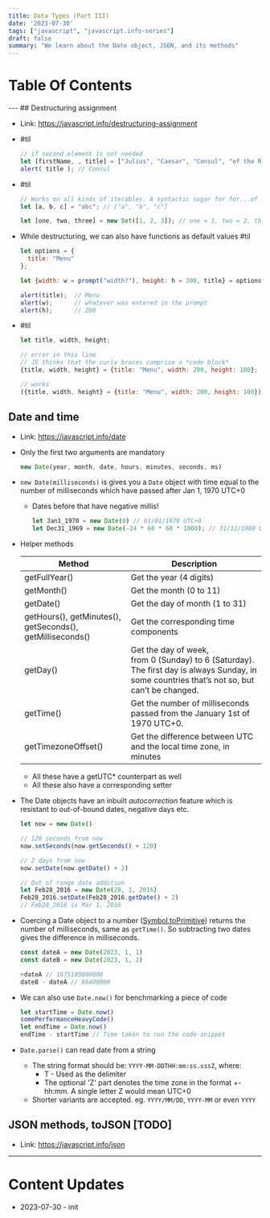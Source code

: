 ```yaml
---
title: Data Types (Part III)
date: '2023-07-30'
tags: ["javascript", "javascript.info-series"]
draft: false
summary: "We learn about the Date object, JSON, and its methods"
---
```

# Table Of Contents
<TOCInline toc={props.toc} exclude="Table Of Contents"/>
---
## Destructuring assignment

- Link: https://javascript.info/destructuring-assignment
- #til
    
    ```jsx
    // if second element is not needed
    let [firstName, , title] = ["Julius", "Caesar", "Consul", "of the Roman Republic"];
    alert( title ); // Consul
    ```
    
- #til
    
    ```jsx
    // Works on all kinds of iterables. A syntactic sugar for for...of if you may
    let [a, b, c] = "abc"; // ["a", "b", "c"]
    
    let [one, two, three] = new Set([1, 2, 3]); // one = 1, two = 2, three = 3
    ```
    
- While destructuring, we can also have functions as default values #til
    
    ```jsx
    let options = {
      title: "Menu"
    };
    
    let {width: w = prompt("width?"), height: h = 200, title} = options;
    
    alert(title);  // Menu
    alert(w);      // whatever was entered in the prompt
    alert(h);      // 200
    ```
    
- #til
    
    ```jsx
    let title, width, height;
    
    // error in this line
    // JS thinks that the curly braces comprise a *code block*
    {title, width, height} = {title: "Menu", width: 200, height: 100};
    
    // works
    ({title, width, height} = {title: "Menu", width: 200, height: 100});
    ```
    

## Date and time

- Link: https://javascript.info/date
- Only the first two arguments are mandatory
    
    ```jsx
    new Date(year, month, date, hours, minutes, seconds, ms)
    ```
    
- `new Date(milliseconds)` is gives you a `Date` object with time equal to the number of milliseconds which have passed after Jan 1, 1970 UTC+0
    - Dates before that have negative millis!
        
        ```jsx
        let Jan1_1970 = new Date(0) // 01/01/1970 UTC+0
        let Dec31_1969 = new Date(-24 * 60 * 60 * 1000); // 31/12/1969 UTC+0
        ```
        
- Helper methods
    
    | Method                                                    | Description                                                                                                                                  |
    | --------------------------------------------------------- | -------------------------------------------------------------------------------------------------------------------------------------------- |
    | getFullYear()                                             | Get the year (4 digits)                                                                                                                      |
    | getMonth()                                                | Get the month (0 to 11)                                                                                                                      |
    | getDate()                                                 | Get the day of month (1 to 31)                                                                                                               |
    | getHours(), getMinutes(), getSeconds(), getMilliseconds() | Get the corresponding time components                                                                                                        |
    | getDay()                                                  | Get the day of week, from 0 (Sunday) to 6 (Saturday). The first day is always Sunday, in some countries that’s not so, but can’t be changed. |
    | getTime()                                                 | Get the number of milliseconds passed from the January 1st of 1970 UTC+0.                                                                    |
    | getTimezoneOffset()                                       | Get the difference between UTC and the local time zone, in minutes                                                                           |
    - All these have a getUTC* counterpart as well
    - All these also have a corresponding setter
- The Date objects have an inbuilt *autocorrection* feature which is resistant to out-of-bound dates, negative days etc.
    
    ```jsx
    let now = new Date()
    
    // 120 seconds from now
    now.setSeconds(now.getSeconds() + 120)
    
    // 2 days from now
    now.setDate(now.getDate() + 2)
    
    // Out of range date addition
    let Feb28_2016 = new Date(28, 1, 2016)
    Feb28_2016.setDate(Feb28_2016.getDate() + 2)
    // Feb28_2016 is Mar 1, 2016
    ```
    
- Coercing a Date object to a number (<a href="/blog/dev/javascript.info-notes/objects-basics#object-to-primitive-conversion">Symbol.toPrimitive</a>) returns the number of milliseconds, same as `getTime()`. So subtracting two dates gives the difference in milliseconds.
    
    ```jsx
    const dateA = new Date(2023, 1, 1)
    const dateB = new Date(2023, 1, 2)
    
    +dateA // 1675189800000
    dateB - dateA // 86400000
    ```
    
- We can also use `Date.now()` for benchmarking a piece of code
    
    ```jsx
    let startTime = Date.now()
    somePerformanceHeavyCode()
    let endTime = Date.now()
    endTime - startTime // Time taken to run the code snippet
    ```
    
- `Date.parse()` can read date from a string
    - The string format should be: `YYYY-MM-DDTHH:mm:ss.sssZ`, where:
        - T - Used as the delimiter
        - The optional 'Z' part denotes the time zone in the format +-hh:mm. A single letter Z would mean UTC+0
    - Shorter variants are accepted. eg. `YYYY/MM/DD`, `YYYY-MM` or even `YYYY`

## JSON methods, toJSON [TODO]

- Link: https://javascript.info/json

---
# Content Updates
- 2023-07-30 - init